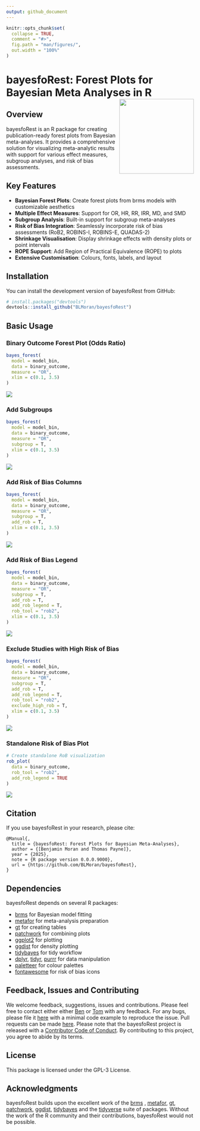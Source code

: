 ```yaml
---
output: github_document
---
```


<!-- README.md is generated from README.Rmd. Please edit that file -->

```r
knitr::opts_chunk$set(
  collapse = TRUE,
  comment = "#>",
  fig.path = "man/figures/",
  out.width = "100%"
)
```

# bayesfoRest: Forest Plots for Bayesian Meta Analyses in R <img src="man/figures/logo.png" align="right" height="200px" />

<!-- badges: start -->
<!-- badges: end -->

## Overview

bayesfoRest is an R package for creating publication-ready forest plots from Bayesian meta-analyses. It provides a comprehensive solution for visualizing meta-analytic results with support for various effect measures, subgroup analyses, and risk of bias assessments.

## Key Features

- **Bayesian Forest Plots**: Create forest plots from brms models with customizable aesthetics
- **Multiple Effect Measures**: Support for OR, HR, RR, IRR, MD, and SMD
- **Subgroup Analysis**: Built-in support for subgroup meta-analyses
- **Risk of Bias Integration**: Seamlessly incorporate risk of bias assessments (RoB2, ROBINS-I, ROBINS-E, QUADAS-2)
- **Shrinkage Visualisation**: Display shrinkage effects with density plots or point intervals
- **ROPE Support**: Add Region of Practical Equivalence (ROPE) to plots
- **Extensive Customisation**: Colours, fonts, labels, and layout

## Installation

You can install the development version of bayesfoRest from GitHub:

```r
# install.packages("devtools")
devtools::install_github("BLMoran/bayesfoRest")
```

## Basic Usage

### Binary Outcome Forest Plot (Odds Ratio)
```r
bayes_forest(
  model = model_bin,
  data = binary_outcome,
  measure = "OR",
  xlim = c(0.1, 3.5)
)
```
![](man/figures/forest_plot_binary.png)


### Add Subgroups

```r
bayes_forest(
  model = model_bin,
  data = binary_outcome,
  measure = "OR",
  subgroup = T,
  xlim = c(0.1, 3.5)
)
```
![](man/figures/forest_plot_subgroup.png)





### Add Risk of Bias Columns

```r
bayes_forest(
  model = model_bin,
  data = binary_outcome,
  measure = "OR",
  subgroup = T,
  add_rob = T,
  xlim = c(0.1, 3.5)
)
```
![](man/figures/forest_plot_rob.png)

### Add Risk of Bias Legend
```r
bayes_forest(
  model = model_bin,
  data = binary_outcome,
  measure = "OR",
  subgroup = T,
  add_rob = T,
  add_rob_legend = T,
  rob_tool = "rob2",
  xlim = c(0.1, 3.5)
)
```
![](man/figures/forest_plot_rob_legend.png)

### Exclude Studies with High Risk of Bias
```r
bayes_forest(
  model = model_bin,
  data = binary_outcome,
  measure = "OR",
  subgroup = T,
  add_rob = T,
  add_rob_legend = T,
  rob_tool = "rob2",
  exclude_high_rob = T,
  xlim = c(0.1, 3.5)
)
```
![](man/figures/forest_excl_high_rob.png)

### Standalone Risk of Bias Plot

```r
# Create standalone RoB visualization
rob_plot(
  data = binary_outcome,
  rob_tool = "rob2",
  add_rob_legend = TRUE
)
```
![](man/figures/rob_viz.png)

## Citation

If you use bayesfoRest in your research, please cite:

```
@Manual{,
  title = {bayesfoRest: Forest Plots for Bayesian Meta-Analyses},
  author = {[Benjamin Moran and Thomas Payne]},
  year = {2025},
  note = {R package version 0.0.0.9000},
  url = {https://github.com/BLMoran/bayesfoRest},
}
```

## Dependencies

bayesfoRest depends on several R packages:

- [brms](https://paulbuerkner.com/brms/) for Bayesian model fitting
- [metafor](https://wviechtb.github.io/metafor/index.html) for meta-analysis preparation
- [gt](https://gt.rstudio.com) for creating tables
- [patchwork](https://patchwork.data-imaginist.com) for combining plots
- [ggplot2](https://ggplot2.tidyverse.org) for plotting
- [ggdist](https://mjskay.github.io/ggdist/) for density plotting
- [tidybayes](https://mjskay.github.io/tidybayes/index.html) for tidy workflow
- [dplyr](https://dplyr.tidyverse.org), [tidyr](https://tidyr.tidyverse.org), [purrr](https://purrr.tidyverse.org) for data manipulation
- [paletteer](https://emilhvitfeldt.github.io/paletteer/) for colour palettes
- [fontawesome](https://rstudio.github.io/fontawesome/) for risk of bias icons

## Feedback, Issues and Contributing

We welcome feedback, suggestions, issues and contributions. Please feel free to contact either either <a href="mailto:ben.moran@newcastle.edu.au">Ben</a> or <a href="mailto:tompayne302@gmail.com">Tom</a> with any feedback. For any bugs, please file it [here](https://github.com/BLMoran/bayesfoRest/issues) with a minimal code example to reproduce the issue. Pull requests can be made [here](https://github.com/BLMoran/bayesfoRest/pulls).  Please note that the bayesfoRest project is released with a [Contributor Code of Conduct](https://github.com/BLMoran/bayesfoRest/CODE_OF_CONDUCT.html). By contributing to this project, you agree to abide by its terms.

## License

This package is licensed under the GPL-3 License.

## Acknowledgments

bayesfoRest builds upon the excellent work of the [brms](https://paulbuerkner.com/brms/) , [metafor](https://wviechtb.github.io/metafor/index.html), [gt](https://gt.rstudio.com), [patchwork](https://patchwork.data-imaginist.com), [ggdist](https://mjskay.github.io/ggdist/), [tidybayes](https://mjskay.github.io/tidybayes/index.html) and the [tidyverse](https://www.tidyverse.org) suite of packages. Without the work of the R community and their contributions, bayesfoRest would not be possible.